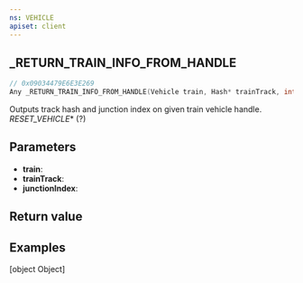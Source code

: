 ```yaml
---
ns: VEHICLE
apiset: client
---
```

## _RETURN_TRAIN_INFO_FROM_HANDLE

```c
// 0x09034479E6E3E269
Any _RETURN_TRAIN_INFO_FROM_HANDLE(Vehicle train, Hash* trainTrack, int* junctionIndex);
```

Outputs track hash and junction index on given train vehicle handle.
_RESET_VEHICLE_* (?)

## Parameters
* **train**:
* **trainTrack**:
* **junctionIndex**:

## Return value

## Examples

[object Object]